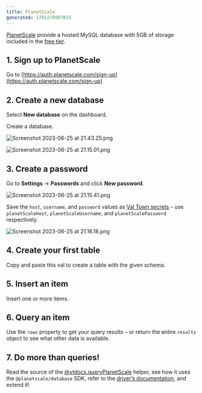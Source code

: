 ```yaml
---
title: PlanetScale
generated: 1701279907815
---
```



[PlanetScale](https://planetscale.com/) provide a hosted MySQL database with 5GB
of storage included in the [free tier](https://planetscale.com/pricing).

## 1. Sign up to PlanetScale

Go to
[https://auth.planetscale.com/sign-up](https://auth.planetscale.com/sign-up)

## 2. Create a new database

Select **New database** on the dashboard.

Create a database.

![Screenshot 2023-06-25 at 21.43.25.png](./planetscale/screenshot_2023-06-25_at_214325.png)

![Screenshot 2023-06-25 at 21.15.01.png](./planetscale/screenshot_2023-06-25_at_211501.png)

## 3. Create a password

Go to **Settings** → **Passwords** and click **New password**.

![Screenshot 2023-06-25 at 21.15.41.png](./planetscale/screenshot_2023-06-25_at_211541.png)

Save the `host`, `username`, and `password` values as
[Val Town secrets](https://www.val.town/settings/secrets) – use
`planetScaleHost`, `planetScaleUsername`, and `planetScalePassword`
respectively.

![Screenshot 2023-06-25 at 21.16.18.png](./planetscale/screenshot_2023-06-25_at_211618.png)

## 4. Create your first table

Copy and paste this val to create a table with the given schema.

<Val url="https://www.val.town/embed/vtdocs.planetScaleCreateStockTable" />

## 5. Insert an item

Insert one or more items.

<Val url="https://www.val.town/embed/vtdocs.planetScaleInsertStockTable" />

## 6. Query an item

Use the `rows` property to get your query results – or return the entire
`results` object to see what other data is available.

<Val url="https://www.val.town/embed/vtdocs.planetScaleSelectStockTable" />

## 7. Do more than queries!

Read the source of the
[@vtdocs.queryPlanetScale](https://www.val.town/v/vtdocs.queryPlanetScale)
helper, see how it uses the `@planetscale/database` SDK, refer to the
[driver’s documentation](https://github.com/planetscale/database-js), and extend
it!

<Val url="https://www.val.town/embed/vtdocs.queryPlanetScale" />
